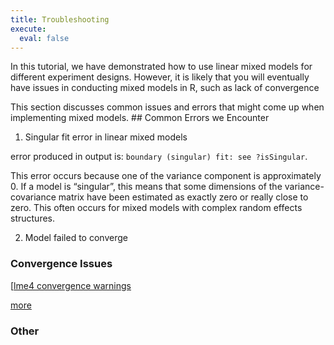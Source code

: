 ```yaml
---
title: Troubleshooting
execute: 
  eval: false
---
```


In this tutorial, we have demonstrated how to use linear mixed models for different experiment designs. However, it is likely that you will eventually have issues in conducting mixed models in R, such as lack of convergence 


This section discusses common issues and errors that might come up when implementing mixed models.
## Common Errors we Encounter

1. Singular fit error in linear mixed models

error produced in output is:
`boundary (singular) fit: see ?isSingular`.

This error occurs because one of the variance component is approximately 0. 
If a model is "singular", this means that some dimensions of the variance-covariance matrix have been estimated as exactly zero or really close to zero. This often occurs for mixed models with complex random effects structures.


2. Model failed to converge 

### Convergence Issues


[[lme4 convergence warnings](https://rstudio-pubs-static.s3.amazonaws.com/33653_57fc7b8e5d484c909b615d8633c01d51.html)

[more](https://rpubs.com/palday/lme4-singular-convergence)



### Other
